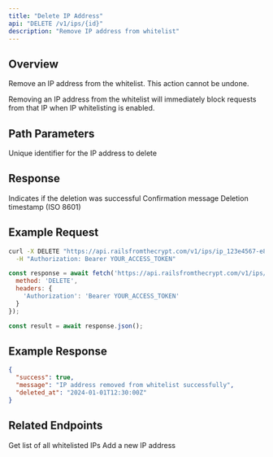 ```yaml
---
title: "Delete IP Address"
api: "DELETE /v1/ips/{id}"
description: "Remove IP address from whitelist"
---
```


## Overview

Remove an IP address from the whitelist. This action cannot be undone.

<Warning>
Removing an IP address from the whitelist will immediately block requests from that IP when IP whitelisting is enabled.
</Warning>

## Path Parameters

<ParamField path="id" type="string" required>
  Unique identifier for the IP address to delete
</ParamField>

## Response

<ResponseField name="success" type="boolean">
  Indicates if the deletion was successful
</ResponseField>

<ResponseField name="message" type="string">
  Confirmation message
</ResponseField>

<ResponseField name="deleted_at" type="string">
  Deletion timestamp (ISO 8601)
</ResponseField>

## Example Request

<CodeGroup>

```bash cURL
curl -X DELETE "https://api.railsfromthecrypt.com/v1/ips/ip_123e4567-e89b-12d3-a456-426614174000" \
  -H "Authorization: Bearer YOUR_ACCESS_TOKEN"
```

```javascript JavaScript
const response = await fetch('https://api.railsfromthecrypt.com/v1/ips/ip_123e4567-e89b-12d3-a456-426614174000', {
  method: 'DELETE',
  headers: {
    'Authorization': 'Bearer YOUR_ACCESS_TOKEN'
  }
});

const result = await response.json();
```

</CodeGroup>

## Example Response

<ResponseExample>

```json Success Response
{
  "success": true,
  "message": "IP address removed from whitelist successfully",
  "deleted_at": "2024-01-01T12:30:00Z"
}
```

</ResponseExample>

## Related Endpoints

<CardGroup cols={2}>
  <Card
    title="List IP Addresses"
    icon="list"
    href="/api/ips/list"
  >
    Get list of all whitelisted IPs
  </Card>
  <Card
    title="Create IP Address"
    icon="plus"
    href="/api/ips/create"
  >
    Add a new IP address
  </Card>
</CardGroup>

